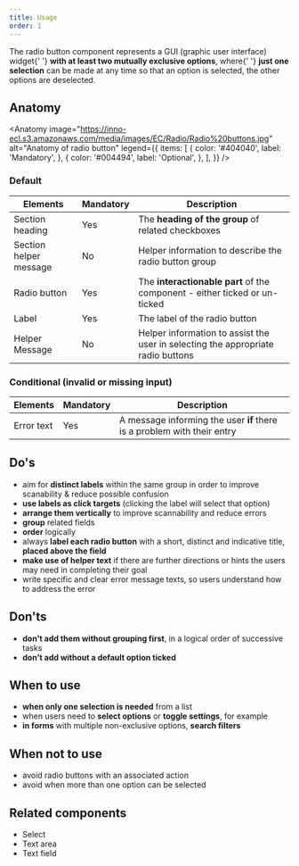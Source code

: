 ```yaml
---
title: Usage
order: 1
---
```



<Paragraph size="lead">
  The radio button component represents a GUI (graphic user interface) widget{' '}
  <strong>with at least two mutually exclusive options</strong>, where{' '}
  <strong>just one selection</strong> can be made at any time so that an option
  is selected, the other options are deselected.
</Paragraph>

## Anatomy

<Anatomy
  image="https://inno-ecl.s3.amazonaws.com/media/images/EC/Radio/Radio%20buttons.jpg"
  alt="Anatomy of radio button"
  legend={{
    items: [
      {
        color: '#404040',
        label: 'Mandatory',
      },
      {
        color: '#004494',
        label: 'Optional',
      },
    ],
  }}
/>

### Default

| Elements               | Mandatory | Description                                                                      |
| ---------------------- | --------- | -------------------------------------------------------------------------------- |
| Section heading        | Yes       | The **heading of the group** of related checkboxes                               |
| Section helper message | No        | Helper information to describe the radio button group                            |
| Radio button           | Yes       | The **interactionable part** of the component - either ticked or un-ticked       |
| Label                  | Yes       | The label of the radio button                                                    |
| Helper Message         | No        | Helper information to assist the user in selecting the appropriate radio buttons |

### Conditional (invalid or missing input)

| Elements   | Mandatory | Description                                                             |
| ---------- | --------- | ----------------------------------------------------------------------- |
| Error text | Yes       | A message informing the user **if** there is a problem with their entry |

## Do's

- aim for **distinct labels** within the same group in order to improve scanability & reduce possible confusion
- **use labels as click targets** (clicking the label will select that option)
- **arrange them vertically** to improve scannability and reduce errors
- **group** related fields
- **order** logically
- always **label each radio button** with a short, distinct and indicative title, **placed above the field**
- **make use of helper text** if there are further directions or hints the users may need in completing their goal
- write specific and clear error message texts, so users understand how to address the error

## Don'ts

- **don't add them without grouping first**, in a logical order of successive tasks
- **don't add without a default option ticked**

## When to use

- **when only one selection is needed** from a list
- when users need to **select options** or **toggle settings**, for example
- **in forms** with multiple non-exclusive options, **search filters**

## When not to use

- avoid radio buttons with an associated action
- avoid when more than one option can be selected

## Related components

- <Link to="/eu/components/forms/select/usage/">Select</Link>
- <Link to="/eu/components/forms/text-area/usage/">Text area</Link>
- <Link to="/eu/components/forms/text-field/usage/">Text field</Link>
